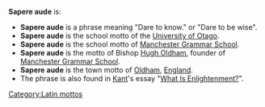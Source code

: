 '''Sapere aude''' is:

*'''Sapere aude''' is a phrase meaning "Dare to know." or "Dare to be wise".
*'''Sapere aude''' is the school motto of the [[University of Otago]].
*'''Sapere aude''' is the school motto of [[Manchester Grammar School]].
*'''Sapere aude''' is the motto of Bishop [[Hugh Oldham]], founder of [[Manchester Grammar School]].
*'''Sapere aude''' is the town motto of [[Oldham]], [[England]].
*The phrase is also found in [[Kant]]'s essay "[[What Is Enlightenment?]]".

[[Category:Latin mottos]]

{{disambig}}